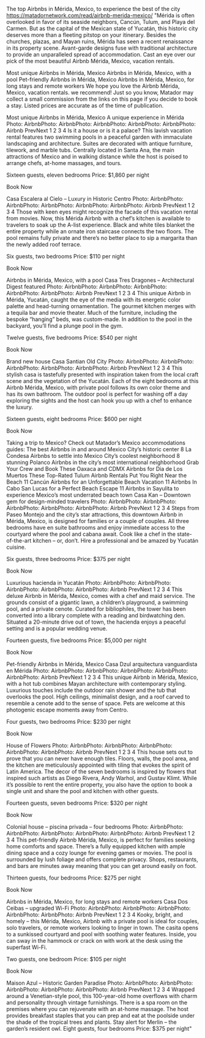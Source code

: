 The top Airbnbs in Mérida, Mexico, to experience the best of the city	https://matadornetwork.com/read/airbnb-merida-mexico/	"Mérida is often overlooked in favor of its seaside neighbors, Cancún, Tulum, and Playa del Carmen. But as the capital of the Mexican state of Yucatán, this historic city deserves more than a fleeting pitstop on your itinerary. Besides the churches, plazas, and Mayan ruins, Mérida has seen a recent renaissance in its property scene. Avant-garde designs fuse with traditional architecture to provide an unparalleled spread of accommodation. Cast an eye over our pick of the most beautiful Airbnb Mérida, Mexico, vacation rentals.

Most unique Airbnbs in Mérida, Mexico
Airbnbs in Mérida, Mexico, with a pool
Pet-friendly Airbnbs in Mérida, Mexico
Airbnbs in Mérida, Mexico, for long stays and remote workers
We hope you love the Airbnb Mérida, Mexico, vacation rentals. we recommend! Just so you know, Matador may collect a small commission from the links on this page if you decide to book a stay. Listed prices are accurate as of the time of publication.

Most unique Airbnbs in Mérida, Mexico
A unique experience in Mérida
Photo: AirbnbPhoto: AirbnbPhoto: AirbnbPhoto: AirbnbPhoto: AirbnbPhoto: Airbnb
PrevNext
1
2
3
4
Is it a house or is it a palace? This lavish vacation rental features two swimming pools in a peaceful garden with immaculate landscaping and architecture. Suites are decorated with antique furniture, tilework, and marble tubs. Centrally located in Santa Ana, the main attractions of Mexico and in walking distance while the host is poised to arrange chefs, at-home massages, and tours.

Sixteen guests, eleven bedrooms
Price: $1,860 per night

Book Now

Casa Escalera al Cielo – Luxury in Historic Centro
Photo: AirbnbPhoto: AirbnbPhoto: AirbnbPhoto: AirbnbPhoto: AirbnbPhoto: Airbnb
PrevNext
1
2
3
4
Those with keen eyes might recognize the facade of this vacation rental from movies. Now, this Mérida Airbnb with a chef’s kitchen is available to travelers to soak up the A-list experience. Black and white tiles blanket the entire property while an ornate iron staircase connects the two floors. The pool remains fully private and there’s no better place to sip a margarita than the newly added roof terrace.

Six guests, two bedrooms
Price: $110 per night

Book Now

Airbnbs in Mérida, Mexico, with a pool
Casa Tres Dragones – Architectural Digest featured
Photo: AirbnbPhoto: AirbnbPhoto: AirbnbPhoto: AirbnbPhoto: AirbnbPhoto: Airbnb
PrevNext
1
2
3
4
This unique Airbnb in Mérida, Yucatán, caught the eye of the media with its energetic color palette and head-turning ornamentation. The gourmet kitchen merges with a tequila bar and movie theater. Much of the furniture, including the bespoke “hanging” beds, was custom-made. In addition to the pool in the backyard, you’ll find a plunge pool in the gym.

Twelve guests, five bedrooms
Price: $540 per night

Book Now

Brand new house Casa Santian Old City
Photo: AirbnbPhoto: AirbnbPhoto: AirbnbPhoto: AirbnbPhoto: AirbnbPhoto: Airbnb
PrevNext
1
2
3
4
This stylish casa is tastefully presented with inspiration taken from the local craft scene and the vegetation of the Yucatán. Each of the eight bedrooms at this Airbnb Mérida, Mexico, with private pool follows its own color theme and has its own bathroom. The outdoor pool is perfect for washing off a day exploring the sights and the host can hook you up with a chef to enhance the luxury.

Sixteen guests, eight bedrooms
Price: $600 per night

Book Now

Taking a trip to Mexico? Check out Matador’s Mexico accommodations guides:
The best Airbnbs in and around Mexico City’s historic center
8 La Condesa Airbnbs to settle into Mexico City’s coolest neighborhood
8 stunning Polanco Airbnbs in the city’s most international neighborhood
Grab Your Crew and Book These Oaxaca and CDMX Airbnbs for Dia de Los Muertos
These Top-Rated Tulum Airbnb Rentals Put You Right Near the Beach
11 Cancún Airbnbs for an Unforgettable Beach Vacation
11 Airbnbs In Cabo San Lucas for a Perfect Beach Escape
11 Airbnbs in Sayulita to experience Mexico’s most underrated beach town
Casa Kan – Downtown gem for design-minded travelers
Photo: AirbnbPhoto: AirbnbPhoto: AirbnbPhoto: AirbnbPhoto: AirbnbPhoto: Airbnb
PrevNext
1
2
3
4
Steps from Paseo Montejo and the city’s star attractions, this downtown Airbnb in Mérida, Mexico, is designed for families or a couple of couples. All three bedrooms have en suite bathrooms and enjoy immediate access to the courtyard where the pool and cabana await. Cook like a chef in the state-of-the-art kitchen – or, don’t. Hire a professional and be amazed by Yucatán cuisine.

Six guests, three bedrooms
Price: $375 per night

Book Now

Luxurious hacienda in Yucatán
Photo: AirbnbPhoto: AirbnbPhoto: AirbnbPhoto: AirbnbPhoto: AirbnbPhoto: Airbnb
PrevNext
1
2
3
4
This deluxe Airbnb in Mérida, Mexico, comes with a chef and maid service. The grounds consist of a gigantic lawn, a children’s playground, a swimming pool, and a private cenote. Curated for bibliophiles, the tower has been converted into a library complete with a reading and birdwatching den. Situated a 20-minute drive out of town, the hacienda enjoys a peaceful setting and is a popular wedding venue.

Fourteen guests, five bedrooms
Price: $5,000 per night

Book Now

Pet-friendly Airbnbs in Mérida, Mexico
Casa Dzul arquitectura vanguardista en Mérida
Photo: AirbnbPhoto: AirbnbPhoto: AirbnbPhoto: AirbnbPhoto: AirbnbPhoto: Airbnb
PrevNext
1
2
3
4
This unique Airbnb in Mérida, Mexico, with a hot tub combines Mayan architecture with contemporary styling. Luxurious touches include the outdoor rain shower and the tub that overlooks the pool. High ceilings, minimalist design, and a roof carved to resemble a cenote add to the sense of space. Pets are welcome at this photogenic escape moments away from Centro.

Four guests, two bedrooms
Price: $230 per night

Book Now

House of Flowers
Photo: AirbnbPhoto: AirbnbPhoto: AirbnbPhoto: AirbnbPhoto: AirbnbPhoto: Airbnb
PrevNext
1
2
3
4
This house sets out to prove that you can never have enough tiles. Floors, walls, the pool area, and the kitchen are meticulously appointed with tiling that evokes the spirit of Latin America. The decor of the seven bedrooms is inspired by flowers that inspired such artists as Diego Rivera, Andy Warhol, and Gustav Klimt. While it’s possible to rent the entire property, you also have the option to book a single unit and share the pool and kitchen with other guests.

Fourteen guests, seven bedrooms
Price: $320 per night

Book Now

Colonial house – piscina privada – four bedrooms
Photo: AirbnbPhoto: AirbnbPhoto: AirbnbPhoto: AirbnbPhoto: AirbnbPhoto: Airbnb
PrevNext
1
2
3
4
This pet-friendly Airbnb Mérida, Mexico, is perfect for families seeking home comforts and space. There’s a fully equipped kitchen with ample dining space and a cozy lounge for evening games or movies. The pool is surrounded by lush foliage and offers complete privacy. Shops, restaurants, and bars are minutes away meaning that you can get around easily on foot.

Thirteen guests, four bedrooms
Price: $275 per night

Book Now

Airbnbs in Mérida, Mexico, for long stays and remote workers
Casa Dos Ceibas – upgraded Wi-Fi
Photo: AirbnbPhoto: AirbnbPhoto: AirbnbPhoto: AirbnbPhoto: AirbnbPhoto: Airbnb
PrevNext
1
2
3
4
Kooky, bright, and homely – this Mérida, Mexico, Airbnb with a private pool is ideal for couples, solo travelers, or remote workers looking to linger in town. The casita opens to a sunkissed courtyard and pool with soothing water features. Inside, you can sway in the hammock or crack on with work at the desk using the superfast Wi-Fi.

Two guests, one bedroom
Price: $105 per night

Book Now

Maison Azul – Historic Garden Paradise
Photo: AirbnbPhoto: AirbnbPhoto: AirbnbPhoto: AirbnbPhoto: AirbnbPhoto: Airbnb
PrevNext
1
2
3
4
Wrapped around a Venetian-style pool, this 100-year-old home overflows with charm and personality through vintage furnishings. There is a spa room on the premises where you can rejuvenate with an at-home massage. The host provides breakfast staples that you can prep and eat at the poolside under the shade of the tropical trees and plants. Stay alert for Merlin – the garden’s resident owl. 
Eight guests, four bedrooms
Price: $375 per night"
